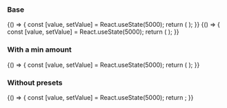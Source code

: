 
<Meta title="Design system/StyledAmountPicker" component={StyledAmountPicker} />

### Base

<Canvas>
  <Story name="Base">
    {() => {
      const [value, setValue] = React.useState(5000);
      return (
        <StyledAmountPicker currency="USD" presets={[500, 5000, 10000, 50000]} value={value} onChange={setValue} />
      );
    }}
  </Story>
</Canvas>

<Canvas>
  <Story name="Base (with EUR)">
    {() => {
      const [value, setValue] = React.useState(5000);
      return (
        <StyledAmountPicker currency="EUR" presets={[500, 5000, 10000, 50000]} value={value} onChange={setValue} />
      );
    }}
  </Story>
</Canvas>

### With a min amount

<Canvas>
  <Story name="With Min Amount">
    {() => {
      const [value, setValue] = React.useState(5000);
      return (
        <StyledAmountPicker
          currency="USD"
          presets={[500, 5000, 10000, 50000]}
          value={value}
          onChange={setValue}
          min={500}
        />
      );
    }}
  </Story>
</Canvas>

### Without presets

<Canvas>
  <Story name="Without presets">
    {() => {
      const [value, setValue] = React.useState(5000);
      return <StyledAmountPicker currency="USD" value={value} onChange={setValue} />;
    }}
  </Story>
</Canvas>
